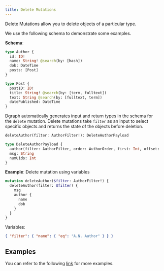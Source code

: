 ```yaml
---
title: Delete Mutations
---
```



<DgraphWIP />

Delete Mutations allow you to delete objects of a particular type.

We use the following schema to demonstrate some examples.

**Schema**:

```graphql
type Author {
  id: ID!
  name: String! @search(by: [hash])
  dob: DateTime
  posts: [Post]
}

type Post {
  postID: ID!
  title: String! @search(by: [term, fulltext])
  text: String @search(by: [fulltext, term])
  datePublished: DateTime
}
```

Dgraph automatically generates input and return types in the schema for the
`delete` mutation. Delete mutations take `filter` as an input to select specific
objects and returns the state of the objects before deletion.

```graphql
deleteAuthor(filter: AuthorFilter!): DeleteAuthorPayload

type DeleteAuthorPayload {
  author(filter: AuthorFilter, order: AuthorOrder, first: Int, offset: Int): [Author]
  msg: String
  numUids: Int
}
```

**Example**: Delete mutation using variables

```graphql
mutation deleteAuthor($filter: AuthorFilter!) {
  deleteAuthor(filter: $filter) {
    msg
    author {
      name
      dob
    }
  }
}
```

Variables:

```json
{ "filter": { "name": { "eq": "A.N. Author" } } }
```

## Examples

You can refer to the following
[link](https://github.com/hypermodeinc/dgraph/blob/main/graphql/resolve/delete_mutation_test.yaml)
for more examples.
